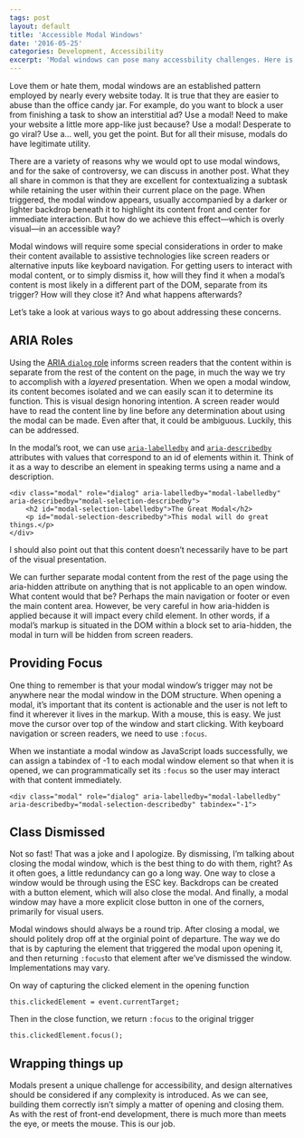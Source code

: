 ```yaml
---
tags: post
layout: default
title: 'Accessible Modal Windows'
date: '2016-05-25'
categories: Development, Accessibility
excerpt: 'Modal windows can pose many accessbility challenges. Here is how to adress them.'
---
```


Love them or hate them, modal windows are an established pattern employed by nearly every website today. It is true that they are easier to abuse than the office candy jar. For example, do you want to block a user from finishing a task to show an interstitial ad? Use a modal! Need to make your website a little more app-like just because? Use a modal! Desperate to go viral? Use a… well, you get the point. But for all their misuse, modals do have legitimate utility.

There are a variety of reasons why we would opt to use modal windows, and for the sake of controversy, we can discuss in another post. What they all share in common is that they are excellent for contextualizing a subtask while retaining the user within their current place on the page. When triggered, the modal window appears, usually accompanied by a darker or lighter backdrop beneath it to highlight its content front and center for immediate interaction. But how do we achieve this effect—which is overly visual—in an accessible way?

Modal windows will require some special considerations in order to make their content available to assistive technologies like screen readers or alternative inputs like keyboard navigation. For getting users to interact with modal content, or to simply dismiss it, how will they find it when a modal’s content is most likely in a different part of the DOM, separate from its trigger? How will they close it? And what happens afterwards?

Let’s take a look at various ways to go about addressing these concerns.

## ARIA Roles

Using the [ARIA <code>dialog</code> role](https://developer.mozilla.org/en-US/docs/Web/Accessibility/ARIA/ARIA_Techniques/Using_the_dialog_role) informs screen readers that the content within is separate from the rest of the content on the page, in much the way we try to accomplish with a _layered_ presentation. When we open a modal window, its content becomes isolated and we can easily scan it to determine its function. This is visual design honoring intention. A screen reader would have to read the content line by line before any determination about using the modal can be made. Even after that, it could be ambiguous. Luckily, this can be addressed.

In the modal’s root, we can use [`aria-labelledby`](https://developer.mozilla.org/en-US/docs/Web/Accessibility/ARIA/ARIA_Techniques/Using_the_aria-labelledby_attribute) and [`aria-describedby`](https://developer.mozilla.org/en-US/docs/Web/Accessibility/ARIA/ARIA_Techniques/Using_the_aria-describedby_attribute) attributes with values that correspond to an id of elements within it. Think of it as a way to describe an element in speaking terms using a name and a description.

```
<div class="modal" role="dialog" aria-labelledby="modal-labelledby" aria-describedby="modal-selection-describedby">
    <h2 id="modal-selection-labelledby">The Great Modal</h2>
    <p id="modal-selection-describedby">This modal will do great things.</p>
</div>
```

I should also point out that this content doesn’t necessarily have to be part of the visual presentation.

We can further separate modal content from the rest of the page using the aria-hidden attribute on anything that is not applicable to an open window. What content would that be? Perhaps the main navigation or footer or even the main content area. However, be very careful in how aria-hidden is applied because it will impact every child element. In other words, if a modal’s markup is situated in the DOM within a block set to aria-hidden, the modal in turn will be hidden from screen readers.

## Providing Focus

One thing to remember is that your modal window’s trigger may not be anywhere near the modal window in the DOM structure. When opening a modal, it’s important that its content is actionable and the user is not left to find it wherever it lives in the markup. With a mouse, this is easy. We just move the cursor over top of the window and start clicking. With keyboard navigation or screen readers, we need to use `:focus`.

When we instantiate a modal window as JavaScript loads successfully, we can assign a tabindex of -1 to each modal window element so that when it is opened, we can programmatically set its `:focus` so the user may interact with that content immediately.

```
<div class="modal" role="dialog" aria-labelledby="modal-labelledby" aria-describedby="modal-selection-describedby" tabindex="-1">
```

## Class Dismissed

Not so fast! That was a joke and I apologize. By dismissing, I’m talking about closing the modal window, which is the best thing to do with them, right? As it often goes, a little redundancy can go a long way. One way to close a window would be through using the ESC key. Backdrops can be created with a button element, which will also close the modal. And finally, a modal window may have a more explicit close button in one of the corners, primarily for visual users.

Modal windows should always be a round trip. After closing a modal, we should politely drop off at the orginial point of departure. The way we do that is by capturing the element that triggered the modal upon opening it, and then returning `:focus`to that element after we’ve dismissed the window. Implementations may vary.

On way of capturing the clicked element in the opening function

```
this.clickedElement = event.currentTarget;
```

Then in the close function, we return `:focus` to the original trigger

```
this.clickedElement.focus();
```

## Wrapping things up

Modals present a unique challenge for accessibility, and design alternatives should be considered if any complexity is introduced. As we can see, building them correctly isn’t simply a matter of opening and closing them. As with the rest of front-end development, there is much more than meets the eye, or meets the mouse. This is our job.
